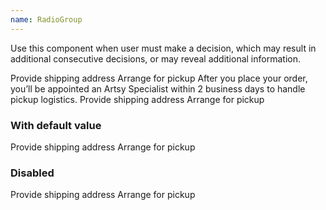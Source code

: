 ```yaml
---
name: RadioGroup
---
```


Use this component when user must make a decision, which may result in
additional consecutive decisions, or may reveal additional information.

<Playground>
  <RadioGroup defaultValue="SHIP">
    <BorderedRadio value="SHIP">Provide shipping address</BorderedRadio>
    <BorderedRadio value="PICKUP">
      Arrange for pickup
      <Sans size="2" color="black60">
        After you place your order, you’ll be appointed an Artsy Specialist
        within 2 business days to handle pickup logistics.
      </Sans>
    </BorderedRadio>
  </RadioGroup>
</Playground>

<Playground>
  <RadioGroup>
    <Radio value="SHIP">Provide shipping address</Radio>
    <Radio value="PICKUP">Arrange for pickup</Radio>
  </RadioGroup>
</Playground>

### With default value

<Playground>
  <RadioGroup defaultValue="PICKUP">
    <Radio value="SHIP">Provide shipping address</Radio>
    <Radio value="PICKUP">Arrange for pickup</Radio>
  </RadioGroup>
</Playground>

### Disabled

<Playground>
  <RadioGroup defaultValue="SHIP" disabled>
    <Radio value="SHIP">Provide shipping address</Radio>
    <Radio value="PICKUP">Arrange for pickup</Radio>
  </RadioGroup>
</Playground>
